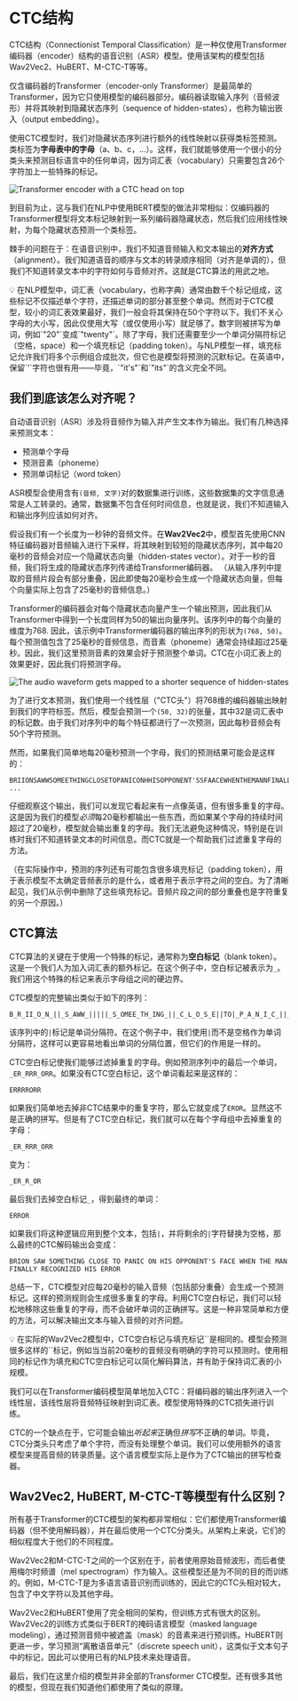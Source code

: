 # CTC结构

CTC结构（Connectionist Temporal Classification）是一种仅使用Transformer编码器（encoder）结构的语音识别（ASR）模型。使用该架构的模型包括Wav2Vec2、HuBERT、M-CTC-T等等。

仅含编码器的Transformer（encoder-only Transformer）是最简单的Transformer，因为它只使用模型的编码器部分。编码器读取输入序列（音频波形）并将其映射到隐藏状态序列（sequence of hidden-states），也称为输出嵌入（output embedding）。

使用CTC模型时，我们对隐藏状态序列进行额外的线性映射以获得类标签预测。类标签为**字母表中的字母**（a、b、c，...）。这样，我们就能够使用一个很小的分类头来预测目标语言中的任何单词，因为词汇表（vocabulary）只需要包含26个字符加上一些特殊的标记。

<div class="flex justify-center">
    <img src="https://huggingface.co/datasets/huggingface-course/audio-course-images/resolve/main/wav2vec2-ctc.png" alt="Transformer encoder with a CTC head on top">
</div>

到目前为止，这与我们在NLP中使用BERT模型的做法非常相似：仅编码器的Transformer模型将文本标记映射到一系列编码器隐藏状态，然后我们应用线性映射，为每个隐藏状态预测一个类标签。

棘手的问题在于：在语音识别中，我们不知道音频输入和文本输出的**对齐方式**（alignment）。我们知道语音的顺序与文本的转录顺序相同（对齐是单调的），但我们不知道转录文本中的字符如何与音频对齐。这就是CTC算法的用武之地。


<Tip>
💡 在NLP模型中，词汇表（vocabulary，也称字典）通常由数千个标记组成，这些标记不仅描述单个字符，还描述单词的部分甚至整个单词。然而对于CTC模型，较小的词汇表效果最好，我们一般会将其保持在50个字符以下。我们不关心字母的大小写，因此仅使用大写（或仅使用小写）就足够了。数字则被拼写为单词，例如`"20"`变成`"twenty"`。除了字母，我们还需要至少一个单词分隔符标记（空格，space）和一个填充标记（padding token）。与NLP模型一样，填充标记允许我们将多个示例组合成批次，但它也是模型将预测的沉默标记。在英语中，保留`'`字符也很有用——毕竟，`"it's"`和`"its"`的含义完全不同。
</Tip>

## 我们到底该怎么对齐呢？

自动语音识别（ASR）涉及将音频作为输入并产生文本作为输出。我们有几种选择来预测文本：

- 预测单个字母
- 预测音素（phoneme）
- 预测单词标记（word token）

ASR模型会使用含有`(音频, 文字)`对的数据集进行训练，这些数据集的文字信息通常是人工转录的。通常，数据集不包含任何时间信息，也就是说，我们不知道输入和输出序列应该如何对齐。

假设我们有一个长度为一秒钟的音频文件。在**Wav2Vec2**中，模型首先使用CNN特征编码器对音频输入进行下采样，将其映射到较短的隐藏状态序列，其中每20毫秒的音频会对应一个隐藏状态向量（hidden-states vector）。对于一秒的音频，我们将生成的隐藏状态序列传递给Transformer编码器。 （从输入序列中提取的音频片段会有部分重叠，因此即使每20毫秒会生成一个隐藏状态向量，但每个向量实际上包含了25毫秒的音频信息。）

Transformer的编码器会对每个隐藏状态向量产生一个输出预测，因此我们从Transformer中得到一个长度同样为50的输出向量序列。该序列中的每个向量的维度为768. 因此，该示例中Transformer编码器的输出序列的形状为`(768, 50)`。每个预测值包含了25毫秒的音频信息，而音素（phoneme）通常会持续超过25毫秒。因此，我们这里预测音素的效果会好于预测整个单词。CTC在小词汇表上的效果更好，因此我们将预测字母。

<div class="flex justify-center">
    <img src="https://huggingface.co/datasets/huggingface-course/audio-course-images/resolve/main/cnn-feature-encoder.png" alt="The audio waveform gets mapped to a shorter sequence of hidden-states">
</div>

为了进行文本预测，我们使用一个线性层（"CTC头"）将768维的编码器输出映射到我们的字符标签。然后，模型会预测一个`(50, 32)`的张量，其中32是词汇表中的标记数。由于我们对序列中的每个特征都进行了一次预测，因此每秒音频会有50个字符预测。


然而，如果我们简单地每20毫秒预测一个字母，我们的预测结果可能会是这样的：


```text
BRIIONSAWWSOMEETHINGCLOSETOPANICONHHISOPPONENT'SSFAACEWHENTHEMANNFINALLLYRREECOGGNNIIZEDHHISSERRRRORR ...
```

仔细观察这个输出，我们可以发现它看起来有一点像英语，但有很多重复的字母。这是因为我们的模型*必须*每20毫秒都输出一些东西，而如果某个字母的持续时间超过了20毫秒，模型就会输出重复的字母。我们无法避免这种情况，特别是在训练时我们不知道转录文本的时间信息。而CTC就是一个帮助我们过滤重复字母的方法。

（在实际操作中，预测的序列还有可能包含很多填充标记（padding token），用于表示模型不太确定音频表示的是什么，或者用于表示字符之间的空白。为了清晰起见，我们从示例中删除了这些填充标记。音频片段之间的部分重叠也是字符重复的另一个原因。）


## CTC算法

CTC算法的关键在于使用一个特殊的标记，通常称为**空白标记**（blank token）。这是一个我们人为加入词汇表的额外标记。在这个例子中，空白标记被表示为`_`。我们用这个特殊的标记来表示字母组之间的硬边界。

CTC模型的完整输出类似于如下的序列：


```text
B_R_II_O_N_||_S_AWW_|||||_S_OMEE_TH_ING_||_C_L_O_S_E||TO|_P_A_N_I_C_||_ON||HHI_S||_OP_P_O_N_EN_T_'SS||_F_AA_C_E||_W_H_EN||THE||M_A_NN_||||_F_I_N_AL_LL_Y||||_RREE_C_O_GG_NN_II_Z_ED|||HHISS|||_ER_RRR_ORR||||
```

该序列中的`|`标记是单词分隔符。在这个例子中，我们使用`|`而不是空格作为单词分隔符，这样可以更容易地看出单词的分隔位置，但它们的作用是一样的。

CTC空白标记使我们能够过滤掉重复的字母。例如预测序列中的最后一个单词，`_ER_RRR_ORR`。如果没有CTC空白标记，这个单词看起来是这样的：

```text
ERRRRORR
```

如果我们简单地去掉非CTC结果中的重复字符，那么它就变成了`EROR`。显然这不是正确的拼写。但是有了CTC空白标记，我们就可以在每个字母组中去掉重复的字母：


```text
_ER_RRR_ORR
```

变为：

```text
_ER_R_OR
```

最后我们去掉空白标记`_`，得到最终的单词：

```text
ERROR
```

如果我们将这种逻辑应用到整个文本，包括`|`，并将剩余的`|`字符替换为空格，那么最终的CTC解码输出会变成：


```text
BRION SAW SOMETHING CLOSE TO PANIC ON HIS OPPONENT'S FACE WHEN THE MAN FINALLY RECOGNIZED HIS ERROR
```

总结一下，CTC模型对应每20毫秒的输入音频（包括部分重叠）会生成一个预测标记。这样的预测规则会生成很多重复的字母。利用CTC空白标记，我们可以轻松地移除这些重复的字母，而不会破坏单词的正确拼写。这是一种非常简单和方便的方法，可以解决输出文本与输入音频的对齐问题。

<Tip>
💡 在实际的Wav2Vec2模型中，CTC空白标记与填充标记`<pad>`是相同的。模型会预测很多这样的`<pad>`标记，例如当当前20毫秒的音频没有明确的字符可以预测时。使用相同的标记作为填充和CTC空白标记可以简化解码算法，并有助于保持词汇表的小规模。
</Tip>

我们可以在Transformer编码模型简单地加入CTC：将编码器的输出序列进入一个线性层，该线性层将音频特征映射到词汇表。模型使用特殊的CTC损失进行训练。

CTC的一个缺点在于，它可能会输出*听起来*正确但*拼写*不正确的单词。毕竟，CTC分类头只考虑了单个字符，而没有处理整个单词。我们可以使用额外的语言模型来提高音频的转录质量。这个语言模型实际上是作为了CTC输出的拼写检查器。


## Wav2Vec2, HuBERT, M-CTC-T等模型有什么区别？

所有基于Transformer的CTC模型的架构都非常相似：它们都使用Transformer编码器（但不使用解码器），并在最后使用一个CTC分类头。从架构上来说，它们的相似程度大于他们的不同程度。

Wav2Vec2和M-CTC-T之间的一个区别在于，前者使用原始音频波形，而后者使用梅尔时频谱（mel spectrogram）作为输入。这些模型还是为不同的目的而训练的。例如，M-CTC-T是为多语言语音识别而训练的，因此它的CTC头相对较大，包含了中文字符以及其他字母。

Wav2Vec2和HuBERT使用了完全相同的架构，但训练方式有很大的区别。Wav2Vec2的训练方式类似于BERT的掩码语言模型（masked language modeling），通过预测音频中被遮盖（mask）的音素来进行预训练。HuBERT则更进一步，学习预测“离散语音单元”（discrete speech unit），这类似于文本句子中的标记，因此可以使用已有的NLP技术来处理语音。

最后，我们在这里介绍的模型并非全部的Transformer CTC模型。还有很多其他的模型，但现在我们知道他们都使用了类似的原理。
